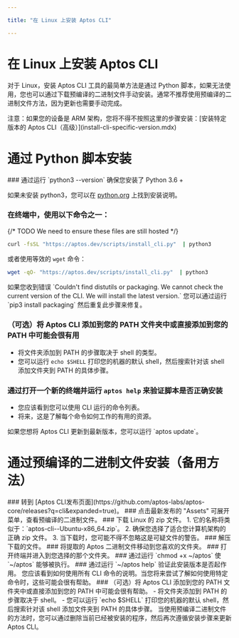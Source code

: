 ```yaml
---

title: "在 Linux 上安装 Aptos CLI"

---
```



# 在 Linux 上安装 Aptos CLI

对于 Linux，安装 Aptos CLI 工具的最简单方法是通过 Python 脚本，如果无法使用，您也可以通过下载预编译的二进制文件手动安装。通常不推荐使用预编译的二进制文件方法，因为更新也需要手动完成。

<Callout type="warning">
注意：如果您的设备是 ARM 架构，您将不得不按照这里的步骤安装：[安装特定版本的 Aptos CLI（高级）](install-cli-specific-version.mdx)
</Callout>

# 通过 Python 脚本安装

<Steps>
### 通过运行 `python3 --version` 确保您安装了 Python 3.6 +

如果未安装 python3，您可以在 [python.org](http://python.org) 上找到安装说明。

### 在终端中，使用以下命令之一：

{/* TODO We need to ensure these files are still hosted */}

```bash filename="Terminal"
curl -fsSL "https://aptos.dev/scripts/install_cli.py"  | python3
```

或者使用等效的 `wget` 命令：

```bash filename="Terminal"
wget -qO- "https://aptos.dev/scripts/install_cli.py"  | python3
```

<Callout type="warning">
如果您收到错误 `Couldn't find distutils or packaging. We cannot check the current version of the CLI. We will install the latest version.` 您可以通过运行 `pip3 install packaging` 然后重复此步骤来修复。
</Callout>

### （可选）将 Aptos CLI 添加到您的 PATH 文件夹中或直接添加到您的 PATH 中可能会很有用

- 将文件夹添加到 PATH 的步骤取决于 shell 的类型。
- 您可以运行 `echo $SHELL` 打印您的机器的默认 shell，然后搜索针对该 shell 添加文件夹到 PATH 的具体步骤。

### 通过打开一个新的终端并运行 `aptos help` 来验证脚本是否正确安装

- 您应该看到您可以使用 CLI 运行的命令列表。
- 将来，这是了解每个命令如何工作的有用的资源。
</Steps>

<Callout type="info" emoji="ℹ️">
如果您想将 Aptos CLI 更新到最新版本，您可以运行 `aptos update`。
</Callout>

# 通过预编译的二进制文件安装（备用方法）

<Steps>
### 转到 [Aptos CLI发布页面](https://github.com/aptos-labs/aptos-core/releases?q=cli&expanded=true)。
### 点击最新发布的 "Assets" 可展开菜单，查看预编译的二进制文件。
### 下载 Linux 的 zip 文件。
   1. 它的名称将类似于：`aptos-cli-<version>-Ubuntu-x86_64.zip`。
   2. 确保您选择了适合您计算机架构的正确 zip 文件。
   3. 当下载时，您可能不得不忽略这是可疑文件的警告。
### 解压下载的文件。
### 将提取的 Aptos 二进制文件移动到您喜欢的文件夹。
### 打开终端并进入到您选择的那个文件夹。
### 通过运行 `chmod +x ~/aptos` 使 `~/aptos` 能够被执行。
### 通过运行 `~/aptos help` 验证此安装版本是否起作用。
   您应该看到如何使用所有 CLI 命令的说明。当您将来尝试了解如何使用特定命令时，这些可能会很有帮助。
### （可选）将 Aptos CLI 添加到您的 PATH 文件夹中或直接添加到您的 PATH 中可能会很有帮助。
   - 将文件夹添加到 PATH 的步骤取决于 shell。
   - 您可以运行 `echo $SHELL` 打印您的机器的默认 shell，然后搜索针对该 shell 添加文件夹到 PATH 的具体步骤。

</Steps>

<Callout type="info" emoji="ℹ️">
当使用预编译二进制文件的方法时，您可以通过删除当前已经被安装的程序，然后再次遵循安装步骤来更新 Aptos CLI。
</Callout>

